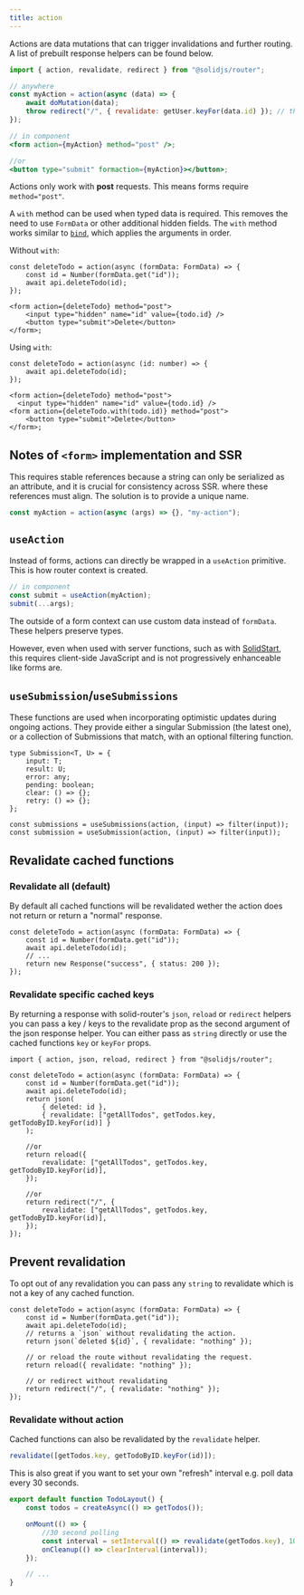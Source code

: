 ```yaml
---
title: action
---
```


Actions are data mutations that can trigger invalidations and further routing.
A list of prebuilt response helpers can be found below.

```jsx
import { action, revalidate, redirect } from "@solidjs/router";

// anywhere
const myAction = action(async (data) => {
	await doMutation(data);
	throw redirect("/", { revalidate: getUser.keyFor(data.id) }); // throw a response to do a redirect
});

// in component
<form action={myAction} method="post" />;

//or
<button type="submit" formaction={myAction}></button>;
```

Actions only work with **post** requests.
This means forms require `method="post"`.

A `with` method can be used when typed data is required.
This removes the need to use `FormData` or other additional hidden fields.
The `with` method works similar to [`bind`](https://developer.mozilla.org/en-US/docs/Web/JavaScript/Reference/Global_objects/Function/bind), which applies the arguments in order.

Without `with`:

```tsx
const deleteTodo = action(async (formData: FormData) => {
	const id = Number(formData.get("id"));
	await api.deleteTodo(id);
});

<form action={deleteTodo} method="post">
	<input type="hidden" name="id" value={todo.id} />
	<button type="submit">Delete</button>
</form>;
```

Using `with`:

```tsx del={5,6} ins={7}
const deleteTodo = action(async (id: number) => {
	await api.deleteTodo(id);
});

<form action={deleteTodo} method="post">
  <input type="hidden" name="id" value={todo.id} />
<form action={deleteTodo.with(todo.id)} method="post">
	<button type="submit">Delete</button>
</form>;
```

## Notes of `<form>` implementation and SSR

This requires stable references because a string can only be serialized as an attribute, and it is crucial for consistency across SSR. where these references must align.
The solution is to provide a unique name.

```jsx
const myAction = action(async (args) => {}, "my-action");
```

## `useAction`

Instead of forms, actions can directly be wrapped in a `useAction` primitive.
This is how router context is created.

```jsx
// in component
const submit = useAction(myAction);
submit(...args);
```

The outside of a form context can use custom data instead of `formData`.
These helpers preserve types.

However, even when used with server functions, such as with [SolidStart](https://start.solidjs.com/getting-started/what-is-solidstart), this requires client-side JavaScript and is not progressively enhanceable like forms are.

## `useSubmission`/`useSubmissions`

These functions are used when incorporating optimistic updates during ongoing actions.
They provide either a singular Submission (the latest one), or a collection of Submissions that match, with an optional filtering function.

```tsx
type Submission<T, U> = {
	input: T;
	result: U;
	error: any;
	pending: boolean;
	clear: () => {};
	retry: () => {};
};

const submissions = useSubmissions(action, (input) => filter(input));
const submission = useSubmission(action, (input) => filter(input));
```

## Revalidate cached functions

### Revalidate all (default)

By default all cached functions will be revalidated wether the action does not return or return a "normal" response.

```tsx
const deleteTodo = action(async (formData: FormData) => {
	const id = Number(formData.get("id"));
	await api.deleteTodo(id);
	// ...
	return new Response("success", { status: 200 });
});
```

### Revalidate specific cached keys

By returning a response with solid-router's `json`, `reload` or `redirect` helpers you can pass a key / keys to the revalidate prop as the second argument of the json response helper.
You can either pass as `string` directly or use the cached functions `key` or `keyFor` props.

```tsx
import { action, json, reload, redirect } from "@solidjs/router";

const deleteTodo = action(async (formData: FormData) => {
	const id = Number(formData.get("id"));
	await api.deleteTodo(id);
	return json(
		{ deleted: id },
		{ revalidate: ["getAllTodos", getTodos.key, getTodoByID.keyFor(id)] }
	);

	//or
	return reload({
		revalidate: ["getAllTodos", getTodos.key, getTodoByID.keyFor(id)],
	});

	//or
	return redirect("/", {
		revalidate: ["getAllTodos", getTodos.key, getTodoByID.keyFor(id)],
	});
});
```

## Prevent revalidation

To opt out of any revalidation you can pass any `string` to revalidate which is not a key of any cached function.

```tsx
const deleteTodo = action(async (formData: FormData) => {
	const id = Number(formData.get("id"));
	await api.deleteTodo(id);
	// returns a `json` without revalidating the action.
	return json(`deleted ${id}`, { revalidate: "nothing" });

	// or reload the route without revalidating the request.
	return reload({ revalidate: "nothing" });

	// or redirect without revalidating
	return redirect("/", { revalidate: "nothing" });
});
```

### Revalidate without action

Cached functions can also be revalidated by the `revalidate` helper.

```jsx
revalidate([getTodos.key, getTodoByID.keyFor(id)]);
```

This is also great if you want to set your own "refresh" interval e.g. poll data every 30 seconds.

```jsx
export default function TodoLayout() {
	const todos = createAsync(() => getTodos());

	onMount(() => {
		//30 second polling
		const interval = setInterval(() => revalidate(getTodos.key), 1000 * 30);
		onCleanup(() => clearInterval(interval));
	});

	// ...
}
```
